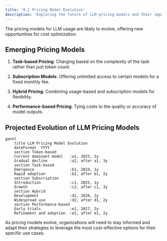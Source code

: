 ```yaml
---
title: '9.2 Pricing Model Evolution'
description: 'Exploring the future of LLM pricing models and their impact on cost optimization'
---
```


The pricing models for LLM usage are likely to evolve, offering new opportunities for cost optimization.

## Emerging Pricing Models

1. **Task-based Pricing**: Charging based on the complexity of the task rather than just token count.

2. **Subscription Models**: Offering unlimited access to certain models for a fixed monthly fee.

3. **Hybrid Pricing**: Combining usage-based and subscription models for flexibility.

4. **Performance-based Pricing**: Tying costs to the quality or accuracy of model outputs.

## Projected Evolution of LLM Pricing Models

```mermaid
gantt
    title LLM Pricing Model Evolution
    dateFormat  YYYY
    section Token-based
    Current dominant model   :a1, 2023, 2y
    Gradual decline          :a2, after a1, 3y
    section Task-based
    Emergence                :b1, 2024, 1y
    Rapid adoption           :b2, after b1, 2y
    section Subscription
    Introduction             :c1, 2025, 1y
    Growth                   :c2, after c1, 3y
    section Hybrid
    Development              :d1, 2026, 2y
    Widespread use           :d2, after d1, 2y
    section Performance-based
    Early trials             :e1, 2027, 2y
    Refinement and adoption  :e2, after e1, 2y
```

As pricing models evolve, organizations will need to stay informed and adapt their strategies to leverage the most cost-effective options for their specific use cases.